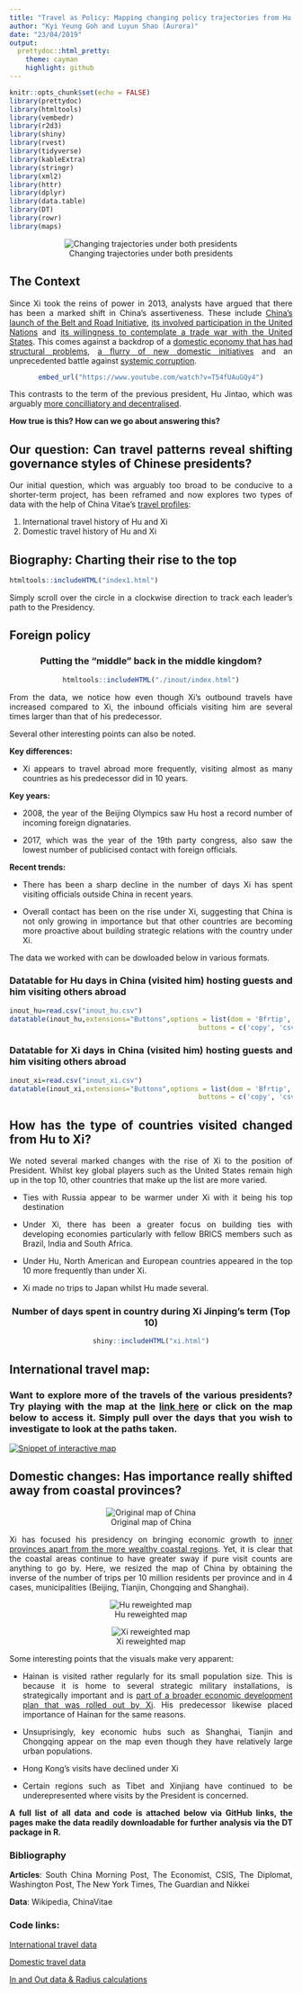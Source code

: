 ```yaml
---
title: "Travel as Policy: Mapping changing policy trajectories from Hu Jintao to Xi Jinping"
author: "Kyi Yeung Goh and Luyun Shao (Aurora)"
date: "23/04/2019"
output:
  prettydoc::html_pretty:
    theme: cayman
    highlight: github
---
```

<style>
body {
text-align: justify}
</style>

```r
knitr::opts_chunk$set(echo = FALSE)
library(prettydoc)
library(htmltools)
library(vembedr)
library(r2d3)
library(shiny)
library(rvest)
library(tidyverse)
library(kableExtra)
library(stringr)
library(xml2)
library(httr)
library(dplyr)
library(data.table)
library(DT)
library(rowr)
library(maps)
```

<center>
![Changing trajectories under both presidents](huxicom.gif)
</center>


## The Context
Since Xi took the reins of power in 2013, analysts have argued that there has been a marked shift in China's assertiveness. These include [China's launch of the Belt and Road Initiative](https://www.nytimes.com/interactive/2018/11/18/world/asia/world-built-by-china.html), [its involved participation in the United Nations](https://www.theguardian.com/world/2018/sep/24/china-starts-to-assert-its-world-view-at-un-as-influence-grows) and [its willingness to contemplate a trade war with the United States](https://www.scmp.com/economy/china-economy/article/2165860/xi-jinping-says-trade-war-pushes-china-rely-itself-and-thats). This comes against a backdrop of a [domestic economy that has had structural problems](https://asia.nikkei.com/Opinion/Nikkei-Editorial/The-problems-facing-China-s-healthy-economy), [a flurry of new domestic initiatives](https://www.washingtonpost.com/business/chinas-two-child-policy/2018/06/06/05d13f54-69bf-11e8-a335-c4503d041eaf_story.html?utm_term=.7c4c61699238) and an unprecedented battle against [systemic corruption](https://chinapower.csis.org/can-xi-jinpings-anti-corruption-campaign-succeed/).

<center>
```r
embed_url("https://www.youtube.com/watch?v=T54fUAuGQy4")
```
</center>

This contrasts to the term of the previous president, Hu Jintao, which was arguably [more concilliatory and decentralised](https://thediplomat.com/2017/10/speaking-up-for-yesterdays-man-remembering-hu-jintao/). 

**How true is this? How can we go about answering this? **

## Our question: Can travel patterns reveal shifting governance styles of Chinese presidents?

Our initial question, which was arguably too broad to be conducive to a shorter-term project, has been reframed and now explores two types of data with the help of China Vitae's [travel profiles](http://www.chinavitae.com/vip/index.php?mode=events&type=cv&id=19&filter_year=2011): 

1. International travel history of Hu and Xi
2. Domestic travel history of Hu and Xi

## Biography: Charting their rise to the top

```r
htmltools::includeHTML("index1.html")
```

Simply scroll over the circle in a clockwise direction to track each leader's path to the Presidency. 

## Foreign policy

<center>
### Putting the "middle" back in the middle kingdom?
</center>

<center>
```r
htmltools::includeHTML("./inout/index.html")
```
</center>

From the data, we notice how even though Xi's outbound travels have increased compared to Xi, the inbound officials visiting him are several times larger than that of his predecessor. 

Several other interesting points can also be noted.

**Key differences: **

* Xi appears to travel abroad more frequently, visiting almost as many countries as his predecessor did in 10 years. 

**Key years:**

* 2008, the year of the Beijing Olympics saw Hu host a record number of incoming foreign dignataries. 

* 2017, which was the year of the 19th party congress, also saw the lowest number of publicised contact with foreign officials.

**Recent trends: **

* There has been a sharp decline in the number of days Xi has spent visiting officials outside China in recent years.

* Overall contact has been on the rise under Xi, suggesting that China is not only growing in importance but that other countries are becoming more proactive about building strategic relations with the country under Xi. 

The data we worked with can be dowloaded below in various formats. 

### Datatable for Hu days in China (visited him) hosting guests and him visiting others abroad
```r
inout_hu=read.csv("inout_hu.csv")
datatable(inout_hu,extensions="Buttons",options = list(dom = 'Bfrtip',
                                               buttons = c('copy', 'csv', 'excel', 'pdf', 'print')))
```


### Datatable for Xi days in China (visited him) hosting guests and him visiting others abroad
```r
inout_xi=read.csv("inout_xi.csv")
datatable(inout_xi,extensions="Buttons",options = list(dom = 'Bfrtip',
                                               buttons = c('copy', 'csv', 'excel', 'pdf', 'print')))
```

## How has the type of countries visited changed from Hu to Xi?

We noted several marked changes with the rise of Xi to the position of President. Whilst key global players such as the United States remain high up in the top 10, other countries that make up the list are more varied. 

* Ties with Russia appear to be warmer under Xi with it being his top destination 

* Under Xi, there has been a greater focus on building ties with developing economies particularly with fellow BRICS members such as Brazil, India and South Africa. 

* Under Hu, North American and European countries appeared in the top 10 more frequently than under Xi. 

* Xi made no trips to Japan whilst Hu made several. 

<center>
### Number of days spent in country during Xi Jinping's term (Top 10)
```r
shiny::includeHTML("xi.html")
```
</center>

## International travel map: 

### Want to explore more of the travels of the various presidents? Try playing with the map at the [link here](https://auroraluyunshao.github.io/Final_02_IntTravel/) or click on the map below to access it. Simply pull over the days that you wish to investigate to look at the paths taken.


[![Snippet of interactive map](mapimage.png)](https://auroraluyunshao.github.io/Final_02_IntTravel/)

## Domestic changes: Has importance really shifted away from coastal provinces?

<center>
![Original map of China ](generic_map1.jpg)
</center>

Xi has focused his presidency on bringing economic growth to [inner provinces apart from the more wealthy coastal regions](https://www.economist.com/china/2016/10/01/rich-province-poor-province). Yet, it is clear that the coastal areas continue to have greater sway if pure visit counts are anything to go by. Here, we resized the map of China by obtaining the inverse of the number of trips per 10 million residents per province and in 4 cases, municipalities (Beijing, Tianjin, Chongqing and Shanghai).  

<center>
![Hu reweighted map](hu.jpg)
</center>

<center>
![Xi reweighted map](xi.jpg)
</center>

Some interesting points that the visuals make very apparent:

* Hainan is visited rather regularly for its small population size. This is because it is home to several strategic military installations, is strategically important and is [part of a broader economic development plan that was rolled out by Xi](https://www.scmp.com/comment/insight-opinion/article/2142721/balancing-act-ahead-hainan-after-xi-jinping-hands-it-crucial). His predecessor likewise placed importance of Hainan for the same reasons. 

* Unsuprisingly, key economic hubs such as Shanghai, Tianjin and Chongqing appear on the map even though they have relatively large urban populations. 

* Hong Kong's visits have declined under Xi 

* Certain regions such as Tibet and Xinjiang have continued to be underepresented where visits by the President is concerned. 



**A full list of all data and code is attached below via GitHub links, the pages make the data readily downloadable for further analysis via the DT package in R. **

### Bibliography
**Articles**: South China Morning Post, The Economist, CSIS, The Diplomat, Washington Post, The New York Times, The Guardian and Nikkei

**Data**: Wikipedia, ChinaVitae

### Code links:

[International travel data](https://kyiyeunggoh.github.io/Assignments%20/Final%20Project/China_President_International.html)

[Domestic travel data](kyiyeunggoh.github.io/Assignments /Final Project/China_President_Domestic.html)

[In and Out data & Radius calculations](kyiyeunggoh.github.io/Assignments /Final Project/China_InOut.html)

